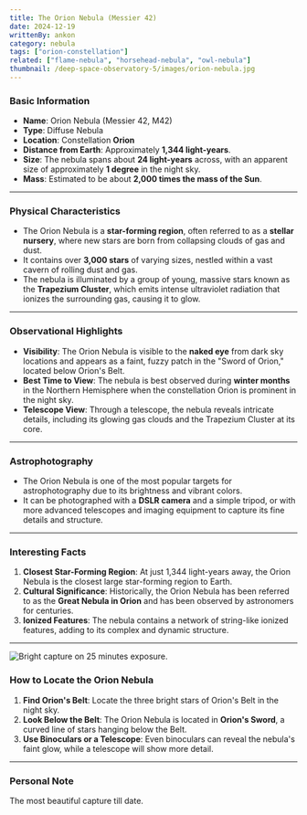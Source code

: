 ```yaml
---
title: The Orion Nebula (Messier 42)
date: 2024-12-19
writtenBy: ankon
category: nebula
tags: ["orion-constellation"]
related: ["flame-nebula", "horsehead-nebula", "owl-nebula"]
thumbnail: /deep-space-observatory-5/images/orion-nebula.jpg
---
```


<Highlight title="The Orion Nebula (Messier 42)" subtitle="A Stellar Nursery in the Constellation Orion" />

### **Basic Information**
- **Name**: Orion Nebula (Messier 42, M42)
- **Type**: Diffuse Nebula
- **Location**: Constellation **Orion**
- **Distance from Earth**: Approximately **1,344 light-years**.
- **Size**: The nebula spans about **24 light-years** across, with an apparent size of approximately **1 degree** in the night sky.
- **Mass**: Estimated to be about **2,000 times the mass of the Sun**.

---

### **Physical Characteristics**
- The Orion Nebula is a **star-forming region**, often referred to as a **stellar nursery**, where new stars are born from collapsing clouds of gas and dust.
- It contains over **3,000 stars** of varying sizes, nestled within a vast cavern of rolling dust and gas.
- The nebula is illuminated by a group of young, massive stars known as the **Trapezium Cluster**, which emits intense ultraviolet radiation that ionizes the surrounding gas, causing it to glow.

---

### **Observational Highlights**
- **Visibility**: The Orion Nebula is visible to the **naked eye** from dark sky locations and appears as a faint, fuzzy patch in the "Sword of Orion," located below Orion's Belt.
- **Best Time to View**: The nebula is best observed during **winter months** in the Northern Hemisphere when the constellation Orion is prominent in the night sky.
- **Telescope View**: Through a telescope, the nebula reveals intricate details, including its glowing gas clouds and the Trapezium Cluster at its core.

---

### **Astrophotography**
- The Orion Nebula is one of the most popular targets for astrophotography due to its brightness and vibrant colors.
- It can be photographed with a **DSLR camera** and a simple tripod, or with more advanced telescopes and imaging equipment to capture its fine details and structure.

---

### **Interesting Facts**
1. **Closest Star-Forming Region**: At just 1,344 light-years away, the Orion Nebula is the closest large star-forming region to Earth.
2. **Cultural Significance**: Historically, the Orion Nebula has been referred to as the **Great Nebula in Orion** and has been observed by astronomers for centuries.
3. **Ionized Features**: The nebula contains a network of string-like ionized features, adding to its complex and dynamic structure.

---

![Bright capture on 25 minutes exposure.](/deep-space-observatory-5/images/orion-nebula-1.JPG)
### **How to Locate the Orion Nebula**
1. **Find Orion's Belt**: Locate the three bright stars of Orion's Belt in the night sky.
2. **Look Below the Belt**: The Orion Nebula is located in **Orion's Sword**, a curved line of stars hanging below the Belt.
3. **Use Binoculars or a Telescope**: Even binoculars can reveal the nebula's faint glow, while a telescope will show more detail.

---

### **Personal Note**
The most beautiful capture till date.
